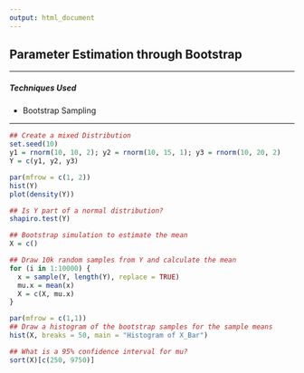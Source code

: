 ```yaml
---
output: html_document
---
```


## **Parameter Estimation through Bootstrap**

---

##### **Techniques Used**
  * Bootstrap Sampling

---

```r

## Create a mixed Distribution
set.seed(10)
y1 = rnorm(10, 10, 2); y2 = rnorm(10, 15, 1); y3 = rnorm(10, 20, 2)
Y = c(y1, y2, y3)

par(mfrow = c(1, 2))
hist(Y)
plot(density(Y))

## Is Y part of a normal distribution?
shapiro.test(Y)

## Bootstrap simulation to estimate the mean
X = c()

## Draw 10k random samples from Y and calculate the mean
for (i in 1:10000) {
  x = sample(Y, length(Y), replace = TRUE)
  mu.x = mean(x)
  X = c(X, mu.x)
}

par(mfrow = c(1,1))
## Draw a histogram of the bootstrap samples for the sample means
hist(X, breaks = 50, main = "Histogram of X_Bar")

## What is a 95% confidence interval for mu?
sort(X)[c(250, 9750)]

```
